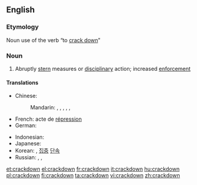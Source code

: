 {{also|crack down}}
==English==

===Etymology===
Noun use of the verb “to [[crack down]]”

===Noun===
{{en-noun}}

# Abruptly [[stern]] measures or [[disciplinary]] action; increased [[enforcement]]

====Translations====
{{trans-top|increased enforcement}}
* Chinese:
*: Mandarin: {{t|zh|鎮壓|sc=Hani}}, {{t|zh|镇压|tr=zhènyā|sc=Hani}}, {{t|zh|痛擊|sc=Hani}}, {{t|zh|痛击|tr=tòngjī|sc=Hani}}, {{t|zh|彈壓|sc=Hani}}, {{t|zh|弹压|tr=tányā|sc=Hani}}
* French: acte de [[répression]]
* German: {{t|de|scharfes Vorgehen|n}}
{{trans-mid}}
* Indonesian: {{t|id|penggrebekan|xs=Indonesian}}
* Japanese: {{t|ja|弾圧|tr=だんあつ, dan'atsu|sc=Jpan}}
* Korean: {{t|ko|단속|tr=dansok|sc=Hang}}, [[집중]] [[단속]]
* Russian: {{qualifier|requires an object in genitive}} {{t|ru|подавление|n|tr=podavlénije|sc=Cyrl}}, {{t|ru|разгон|m|tr=razgón|sc=Cyrl}}, {{t|ru|применение суровых мер|n|tr=primenénije suróvyx mer|sc=Cyrl}}
{{trans-bottom}}

[[et:crackdown]]
[[el:crackdown]]
[[fr:crackdown]]
[[it:crackdown]]
[[hu:crackdown]]
[[pl:crackdown]]
[[fi:crackdown]]
[[ta:crackdown]]
[[vi:crackdown]]
[[zh:crackdown]]